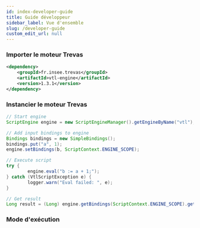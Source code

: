 ```yaml
---
id: index-developer-guide
title: Guide développeur
sidebar_label: Vue d'ensemble
slug: /developer-guide
custom_edit_url: null
---
```



### Importer le moteur Trevas

```xml
<dependency>
    <groupId>fr.insee.trevas</groupId>
    <artifactId>vtl-engine</artifactId>
    <version>1.3.1</version>
</dependency>
```

### Instancier le moteur Trevas

```java
// Start engine
ScriptEngine engine = new ScriptEngineManager().getEngineByName("vtl");

// Add input bindings to engine
Bindings bindings = new SimpleBindings();
bindings.put("a", 1);
engine.setBindings(b, ScriptContext.ENGINE_SCOPE);

// Execute script
try {
        engine.eval("b := a + 1;");
} catch (VtlScriptException e) {
		logger.warn("Eval failed: ", e);
}

// Get result
Long result = (Long) engine.getBindings(ScriptContext.ENGINE_SCOPE).get("b");
```

### Mode d'exécution

<div className="row">
	<div className="col">
		<Card title="Basic mode" page={useBaseUrl('/developer-guide/basic-mode')} />
	</div>
	<div className="col">
		<Card title="Spark mode" page={useBaseUrl('/developer-guide/spark-mode')} />
	</div>
</div>

